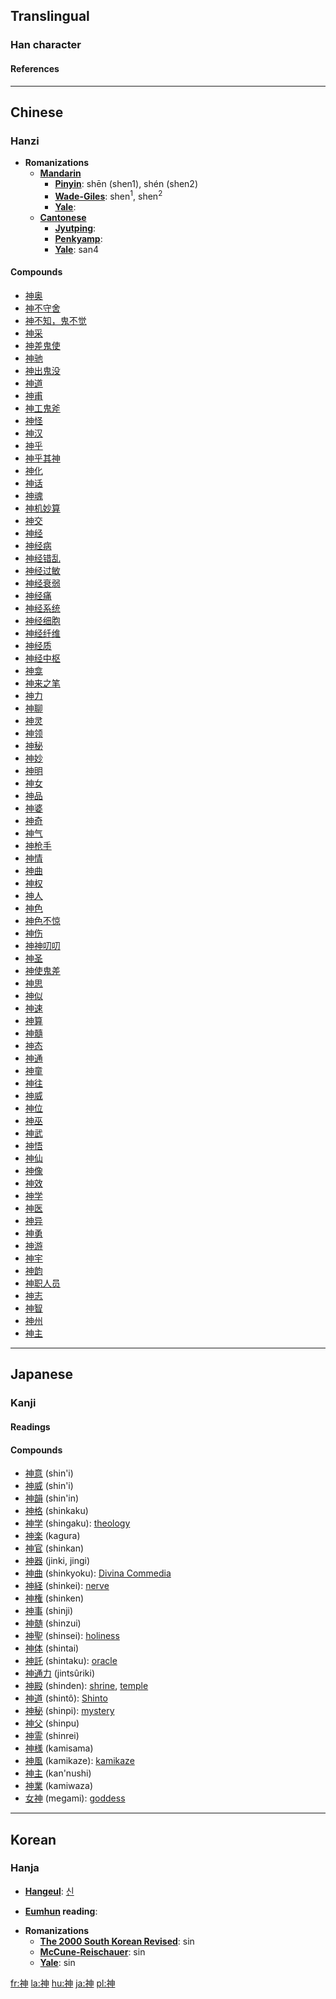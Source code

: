 {{see|神}}<!-- may be replaced by zh-forms -->

==Translingual==
===Han character===
{{Han char|rn=113|rad=示|as=05|sn=10|so=|four=3520<sub>6</sub>|canj=戈火中田中 (IFLWL)|cmean=[[spirit]], [[god]], supernatural being}}
====References====
{{Han ref|kx=0842.030|dkj=24673|dj=1261.020|hdz=42392.010|uh=795E|ud=31070|bh=AFAB|bd=44971}}
----

==Chinese==
===Hanzi===


* '''Romanizations'''
** '''[[Mandarin]]'''
*** '''[[Pinyin]]''': shēn (shen1), shén (shen2)
*** '''[[Wade-Giles]]''': shen<sup>1</sup>, shen<sup>2</sup>
*** '''[[Yale]]''': 
** '''[[Cantonese]]'''
*** '''[[Jyutping]]''':
*** '''[[Penkyamp]]''': 
*** '''[[Yale]]''': san4

====Compounds====
*[[神奥]]
*[[神不守舍]]
*[[神不知，鬼不觉]]
*[[神采]]
*[[神差鬼使]]
*[[神驰]]
*[[神出鬼没]]
*[[神道]]
*[[神甫]]
*[[神工鬼斧]]
*[[神怪]]
*[[神汉]]
*[[神乎]]
*[[神乎其神]]
*[[神化]]
*[[神话]]
*[[神魂]]
*[[神机妙算]]
*[[神交]]
*[[神经]]
*[[神经病]]
*[[神经错乱]]
*[[神经过敏]]
*[[神经衰弱]]
*[[神经痛]]
*[[神经系统]]
*[[神经细胞]]
*[[神经纤维]]
*[[神经质]]
*[[神经中枢]]
*[[神龛]]
*[[神来之笔]]
*[[神力]]
*[[神聊]]
*[[神灵]]
*[[神领]]
*[[神秘]]
*[[神妙]]
*[[神明]]
*[[神女]]
*[[神品]]
*[[神婆]]
*[[神奇]]
*[[神气]]
*[[神枪手]]
*[[神情]]
*[[神曲]]
*[[神权]]
*[[神人]]
*[[神色]]
*[[神色不惊]]
*[[神伤]]
*[[神神叨叨]]
*[[神圣]]
*[[神使鬼差]]
*[[神思]]
*[[神似]]
*[[神速]]
*[[神算]]
*[[神髓]]
*[[神态]]
*[[神通]]
*[[神童]]
*[[神往]]
*[[神威]]
*[[神位]]
*[[神巫]]
*[[神武]]
*[[神悟]]
*[[神仙]]
*[[神像]]
*[[神效]]
*[[神学]]
*[[神医]]
*[[神异]]
*[[神勇]]
*[[神游]]
*[[神宇]]
*[[神韵]]
*[[神职人员]]
*[[神志]]
*[[神智]]
*[[神州]]
*[[神主]]
 
----

==Japanese==
===Kanji===


{{ja-kanji|grade=|rs=示05|simple=}}
====Readings====
{{ja-readings|on=[[しん]] (shin), [[じん]] (jin)|kun=[[かみ]] (kami), [[こう]] (kou), [[たましい]] (tamashii)}}

====Compounds====
*[[神意]] (shin'i)
*[[神威]] (shin'i)
*[[神韻]] (shin'in)
*[[神格]] (shinkaku)
*[[神学]] (shingaku): [[theology]]
*[[神楽]] (kagura)
*[[神官]] (shinkan)
*[[神器]] (jinki, jingi)
*[[神曲]] (shinkyoku): [[Divina Commedia]]
*[[神経]] (shinkei): [[nerve]]
*[[神権]] (shinken)
*[[神事]] (shinji)
*[[神髄]] (shinzui)
*[[神聖]] (shinsei): [[holiness]]
*[[神体]] (shintai)
*[[神託]] (shintaku): [[oracle]]
*[[神通力]] (jintsûriki)
*[[神殿]] (shinden): [[shrine]], [[temple]]
*[[神道]] (shintô): [[Shinto]]
*[[神秘]] (shinpi): [[mystery]]
*[[神父]] (shinpu)
*[[神霊]] (shinrei)
*[[神様]] (kamisama)
*[[神風]] (kamikaze): [[kamikaze]]
*[[神主]] (kan'nushi)
*[[神業]] (kamiwaza)
*[[女神]] (megami): [[goddess]]
----

==Korean==
===Hanja===

* '''[[Hangeul]]''': [[신]]

* '''[[Eumhun]] reading''': 

* '''Romanizations'''
** '''[[The 2000 South Korean Revised Romanization|The 2000 South Korean Revised]]''': sin
** '''[[McCune-Reischauer]]''': sin
** '''[[Yale]]''': sin





[[fr:神]]
[[la:神]]
[[hu:神]]
[[ja:神]]
[[pl:神]]